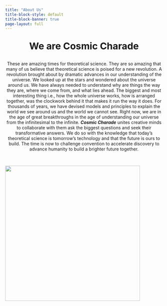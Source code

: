 ```yaml
---
title: "About Us"
title-block-style: default
title-block-banner: true
page-layout: full
---
```


::: {style="text-align: center; font-size: 30px"}
**We are Cosmic Charade**
:::

::: {style="text-align: center"}
These are amazing times for theoretical science. They are so amazing that many of us believe that theoretical science is poised for a new revolution. A revolution brought about by dramatic advances in our understanding of the universe. We looked up at the stars and wondered about the universe around us. We have always needed to understand why are things the way they are, where we come from, and what lies ahead. The biggest and most interesting thing i.e., how the whole universe works, how is arranged together, was the clockwork behind it that makes it run the way it does. For thousands of years, we have devised models and principles to explain the world we see around us and the world we cannot see. Right now, we are in the age of great breakthroughs in the age of understanding our universe from the infinitesimal to the infinite. ***Cosmic Charade*** unites creative minds to collaborate with them ask the biggest questions and seek their transformative answers. We do so with the knowledge that today's theoretical science is tomorrow's technology and that the future is ours to build. The time is now to challenge convention to accelerate discovery to advance humanity to build a brighter future together.
:::

 

![](full_logo.gif){fig-align="center" width="431"}
